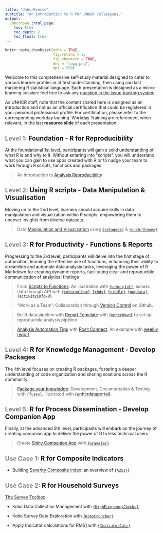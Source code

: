 ```yaml
---
title: "UnhcrRverse"
subtitle: "An introduction to R for UNHCR colleagues."
output:
  unhcrdown::html_page:
    toc: true
    toc_depth: 2
    toc_float: true
---
```


```r
knitr::opts_chunk$set(echo = TRUE,
                      fig.retina = 2,
                      fig.showtext = TRUE,
                      dev = "ragg_png",
                      dpi = 300)
```

Welcome to this comprehensive self-study material designed to cater to various learner profiles in at first understanding, then using and last mastering R statistical language. Each presentation is designed as a micro-learning session: feel free to ask any [question in the issue tracking system](https://github.com/unhcRverse/unhcrverse/issues/new?assignees=&labels=enhancement&title=%5Blearn%5D). 

As UNHCR staff, note that the content shared here is designed as an introduction and not as an official certification that could be registered in your personal professional profile. For certification, please refer to the corresponding workday training. Workday Training are referenced, when relevant, in the last __resource slide__ of each presentation.

## <span style='font-size:20px; color:grey;'>Level 1: </span>Foundation - R for Reproducibility

At the foundational 1st level, participants will gain a solid understanding of what R is and why to it. Without entering into "scripts", you will understand what you can gain to use apps created with R or to nudge your team to work through R scripts, functions and packages.

> An introduction to [Analysis Reproducibility](01.Reproducibility)

## <span style='font-size:20px; color:grey;'>Level 2: </span>Using R scripts - Data Manipulation & Visualisation

Moving on to the 2nd level, learners should acquire skills in data manipulation and visualization within R scripts, empowering them to uncover insights from diverse datasets.

> Data [Manipulation and Visualization](02.Tidyverse.html) using [`{refugees}`](https://populationstatistics.github.io/refugees/) & [`{unchrthemes}`](https://unhcr-dataviz.github.io/unhcrthemes/)


## <span style='font-size:20px; color:grey;'>Level 3: </span>R for Productivity - Functions & Reports

Progressing to the 3rd level, participants will delve into the first stage of automation, learning the effective use of functions, enhancing their ability to streamline and automate data analysis tasks, leveraging the power of R Markdown for creating dynamic reports, facilitating clear and reproducible communication of analytical findings

> From [Scripts to Functions](03.Functions.html): An illustration with [`{unhcrplot}`](https://edouard-legoupil.github.io/unhcrdatapackage/), access data through API with [`{robotoolbox}`](https://dickoa.gitlab.io/robotoolbox/), [`{rhdx}`](http://dickoa.gitlab.io/rhdx/), [`{riddle}`](https://edouard-legoupil.github.io/riddle/), [`{popdata}`](https://edouard-legoupil.github.io/popdata/), [`{activityinfo-R}`](https://www.activityinfo.org/support/docs/R/)
 

> "Work as a Team": Collaboration through [Version Control](07.VersionControl.html) on Github. 
 
> Build data pipeline with [Report Template](08.Template_Report.html) with [`{unhcrdown}`](https://unhcr-dataviz.github.io/unhcrdown/) to set up reproducible analysis pipeline
 
> [Analysis Automation Tips](09.Automate_generation.html)  with [Posit Connect](http://rstudio.unhcr.org): An example with [weekly report](https://github.com/unhcr-americas/weekly-report) 


## <span style='font-size:20px; color:grey;'>Level 4: </span>R for Knowledge Management - Develop Packages

The 4th level focuses on creating R packages, fostering a deeper understanding of code organization and sharing solutions across the R community.  

> [Package your knowledge](10.Package_Knowledge.html): Development, Documentation & Testing with [`{fusen}`](https://thinkr-open.github.io/fusen), illustrated with [{unhcrdataportal}](https://edouard-legoupil.github.io/unhcrdataportal/)


## <span style='font-size:20px; color:grey;'>Level 5: </span>R for Process Dissemination - Develop Companion App

Finally, at the advanced 5th level, participants will embark on the journey of creating compnion app to deliver the power of R to less technical users

>  Create [Shiny Companion App](11.Simplify_with_companionApp.html) with [`{Graveler}`](https://edouard-legoupil.github.io/graveler/) 

## <span style='font-size:20px; color:grey;'>Use Case 1: </span>R for Composite Indicators

 - Building [Severity Composite Index](12.Composite_Indicator.html): an overview of [`{A2SIT}`](https://rstudio.unhcr.org/SeverityIndex/)
 
## <span style='font-size:20px; color:grey;'>Use Case 2: </span>R for Household Surveys 

[The Survey Toolbox](04.SurveyToolbox.html)

 - Kobo Data Collection Management with [`{HighFrequencyChecks}`](https://edouard-legoupil.github.io/HighFrequencyChecks) 
 
 - Kobo Survey Data Exploration with [`{KoboCruncher}`](https://edouard-legoupil.github.io/kobocruncher)
 
 - Apply Indicator calculations for RMS] with [`{IndicatorCalc}`](https://unhcr-americas.github.io/IndicatorCalc/tutorial/index.html)
 
